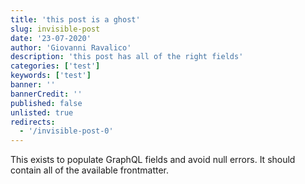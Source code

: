 ```yaml
---
title: 'this post is a ghost'
slug: invisible-post
date: '23-07-2020'
author: 'Giovanni Ravalico'
description: 'this post has all of the right fields'
categories: ['test']
keywords: ['test']
banner: ''
bannerCredit: ''
published: false
unlisted: true
redirects:
  - '/invisible-post-0'
---
```


This exists to populate GraphQL fields and avoid null errors. It should contain
all of the available frontmatter.
